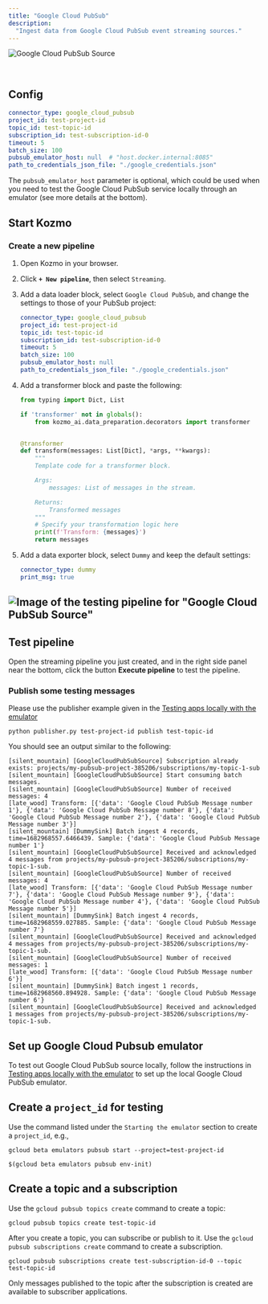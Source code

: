```yaml
---
title: "Google Cloud PubSub"
description:
  "Ingest data from Google Cloud PubSub event streaming sources."
---
```


<img
  alt="Google Cloud PubSub Source"
  src="https://lh3.googleusercontent.com/1-WPjO3QIWh0PKPXhHNcKUNcTCeKX218WsC6nIv1xGjGg3VQci-nG9uTqUyBlStJ8YR5LVaC8QFXN6Y7Y9lz=w160-h160"
/>

<br />

## Config

```yaml
connector_type: google_cloud_pubsub
project_id: test-project-id
topic_id: test-topic-id
subscription_id: test-subscription-id-0
timeout: 5
batch_size: 100
pubsub_emulator_host: null  # "host.docker.internal:8085"
path_to_credentials_json_file: "./google_credentials.json"
```

The `pubsub_emulator_host` parameter is optional, which could be used when you need to test
the Google Cloud PubSub service locally through an emulator (see more details at the bottom).

## Start Kozmo

### Create a new pipeline

1. Open Kozmo in your browser.
2. Click <b>`+ New pipeline`</b>, then select `Streaming`.
3. Add a data loader block, select `Google Cloud PubSub`, and change the settings to those of your PubSub project:

    ```yaml
    connector_type: google_cloud_pubsub
    project_id: test-project-id
    topic_id: test-topic-id
    subscription_id: test-subscription-id-0
    timeout: 5
    batch_size: 100
    pubsub_emulator_host: null
    path_to_credentials_json_file: "./google_credentials.json"
    ```

4. Add a transformer block and paste the following:

    ```python
    from typing import Dict, List

    if 'transformer' not in globals():
        from kozmo_ai.data_preparation.decorators import transformer


    @transformer
    def transform(messages: List[Dict], *args, **kwargs):
        """
        Template code for a transformer block.

        Args:
            messages: List of messages in the stream.

        Returns:
            Transformed messages
        """
        # Specify your transformation logic here
        print(f'Transform: {messages}')
        return messages
    ```

5. Add a data exporter block, select `Dummy` and keep the default settings:

    ```yaml
    connector_type: dummy
    print_msg: true
    ```

![Image of the testing pipeline for "Google Cloud PubSub Source"](./google_cloud_pubsub_source.png)
---

## Test pipeline

Open the streaming pipeline you just created, and in the right side panel near
the bottom, click the button <b>Execute pipeline</b> to test the pipeline.

### Publish some testing messages

Please use the publisher example given in the [Testing apps locally with the emulator](https://cloud.google.com/pubsub/docs/emulator)

```
python publisher.py test-project-id publish test-topic-id
```

You should see an output similar to the following:

```
[silent_mountain] [GoogleCloudPubSubSource] Subscription already exists: projects/my-pubsub-project-385206/subscriptions/my-topic-1-sub
[silent_mountain] [GoogleCloudPubSubSource] Start consuming batch messages.
[silent_mountain] [GoogleCloudPubSubSource] Number of received messages: 4
[late_wood] Transform: [{'data': 'Google Cloud PubSub Message number 1'}, {'data': 'Google Cloud PubSub Message number 8'}, {'data': 'Google Cloud PubSub Message number 2'}, {'data': 'Google Cloud PubSub Message number 3'}]
[silent_mountain] [DummySink] Batch ingest 4 records, time=1682968557.6466439. Sample: {'data': 'Google Cloud PubSub Message number 1'}
[silent_mountain] [GoogleCloudPubSubSource] Received and acknowledged 4 messages from projects/my-pubsub-project-385206/subscriptions/my-topic-1-sub.
[silent_mountain] [GoogleCloudPubSubSource] Number of received messages: 4
[late_wood] Transform: [{'data': 'Google Cloud PubSub Message number 7'}, {'data': 'Google Cloud PubSub Message number 9'}, {'data': 'Google Cloud PubSub Message number 4'}, {'data': 'Google Cloud PubSub Message number 5'}]
[silent_mountain] [DummySink] Batch ingest 4 records, time=1682968559.027885. Sample: {'data': 'Google Cloud PubSub Message number 7'}
[silent_mountain] [GoogleCloudPubSubSource] Received and acknowledged 4 messages from projects/my-pubsub-project-385206/subscriptions/my-topic-1-sub.
[silent_mountain] [GoogleCloudPubSubSource] Number of received messages: 1
[late_wood] Transform: [{'data': 'Google Cloud PubSub Message number 6'}]
[silent_mountain] [DummySink] Batch ingest 1 records, time=1682968560.894928. Sample: {'data': 'Google Cloud PubSub Message number 6'}
[silent_mountain] [GoogleCloudPubSubSource] Received and acknowledged 1 messages from projects/my-pubsub-project-385206/subscriptions/my-topic-1-sub.
```

## Set up Google Cloud Pubsub emulator

To test out Google Cloud PubSub source locally, follow the instructions in
[Testing apps locally with the emulator](https://cloud.google.com/pubsub/docs/emulator)
to set up the local Google Cloud PubSub emulator.

## Create a `project_id` for testing

Use the command listed under the `Starting the emulator` section to create a `project_id`, e.g.,

```
gcloud beta emulators pubsub start --project=test-project-id

$(gcloud beta emulators pubsub env-init)
```

## Create a topic and a subscription

Use the `gcloud pubsub topics create` command to create a topic:

```
gcloud pubsub topics create test-topic-id
```

After you create a topic, you can subscribe or publish to it. Use the
`gcloud pubsub subscriptions create` command to create a subscription.

```
gcloud pubsub subscriptions create test-subscription-id-0 --topic test-topic-id
```

Only messages published to the topic after the subscription is created
are available to subscriber applications.
